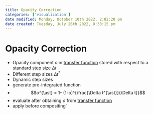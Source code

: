 ```yaml
---
title: Opacity Correction
categories: ['visualization']
date modified: Monday, October 10th 2022, 2:02:20 pm
date created: Tuesday, July 26th 2022, 8:33:15 pm
---
```


# Opacity Correction
- Opacity component $o$ in [transfer function](Transfer%20Function.qmd) stored with respect to a standard step size $\Delta t$
- Different step sizes $\Delta t^{\ast}$
- Dynamic step sizes
- generate pre-integrated function
- $$o^{\ast} = 1- (1-o)^{\frac{\Delta t^{\ast}}{\Delta t}}$$
- evaluate after obtaining $o$ from [transfer function](Transfer%20Function.qmd)
- apply before compositing`



